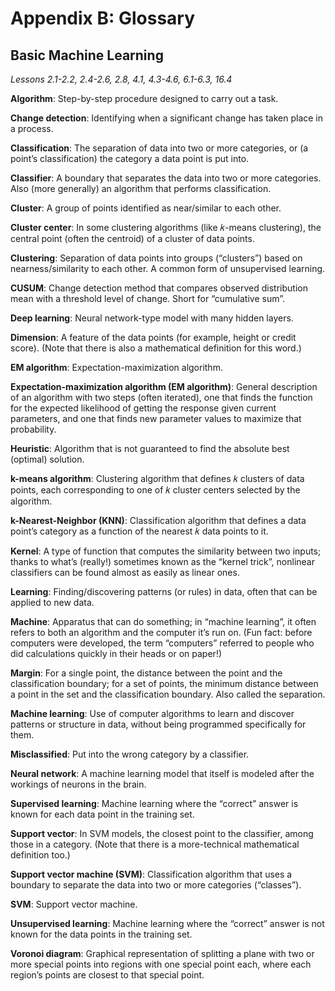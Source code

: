 # Appendix B: Glossary

## Basic Machine Learning

*Lessons 2.1-2.2, 2.4-2.6, 2.8, 4.1, 4.3-4.6, 6.1-6.3, 16.4*

**Algorithm**: Step-by-step procedure designed to carry out a task.

**Change detection**: Identifying when a significant change has taken place in a process.

**Classification**: The separation of data into two or more categories, or (a point’s classification) the category a data point is put into.

**Classifier**: A boundary that separates the data into two or more categories. Also (more generally) an algorithm that performs classification.

**Cluster**: A group of points identified as near/similar to each other.

**Cluster center**: In some clustering algorithms (like 𝑘-means clustering), the central point (often the centroid) of a cluster of data points.

**Clustering**: Separation of data points into groups (“clusters”) based on nearness/similarity to each other. A common form of unsupervised learning.

**CUSUM**: Change detection method that compares observed distribution mean with a threshold level of change. Short for “cumulative sum”.

**Deep learning**: Neural network-type model with many hidden layers.

**Dimension**: A feature of the data points (for example, height or credit score). (Note that there is also a mathematical definition for this word.)

**EM algorithm**: Expectation-maximization algorithm.

**Expectation-maximization algorithm (EM algorithm)**: General description of an algorithm with two steps (often iterated), one that finds the function for the expected likelihood of getting the response given current parameters, and one that finds new parameter values to maximize that probability.

**Heuristic**: Algorithm that is not guaranteed to find the absolute best (optimal) solution.

\newpage
**k-means algorithm**: Clustering algorithm that defines 𝑘 clusters of data points, each corresponding to one of 𝑘 cluster centers selected by the algorithm.

**k-Nearest-Neighbor (KNN)**: Classification algorithm that defines a data point’s category as a function of the nearest 𝑘 data points to it.

**Kernel**: A type of function that computes the similarity between two inputs; thanks to what’s (really!) sometimes known as the “kernel trick”, nonlinear classifiers can be found almost as easily as linear ones.

**Learning**: Finding/discovering patterns (or rules) in data, often that can be applied to new data.

**Machine**: Apparatus that can do something; in “machine learning”, it often refers to both an algorithm and the computer it’s run on. (Fun fact: before computers were developed, the term “computers” referred to people who did calculations quickly in their heads or on paper!)

**Margin**: For a single point, the distance between the point and the classification boundary; for a set of points, the minimum distance between a point in the set and the classification boundary. Also called the separation.

**Machine learning**: Use of computer algorithms to learn and discover patterns or structure in data, without being programmed specifically for them.

**Misclassified**: Put into the wrong category by a classifier.

**Neural network**: A machine learning model that itself is modeled after the workings of neurons in the brain.

**Supervised learning**: Machine learning where the “correct” answer is known for each data point in the training set.

**Support vector**: In SVM models, the closest point to the classifier, among those in a category. (Note that there is a more-technical mathematical definition too.)

**Support vector machine (SVM)**: Classification algorithm that uses a boundary to separate the data into two or more categories (“classes”).

**SVM**: Support vector machine.

**Unsupervised learning**: Machine learning where the “correct” answer is not known for the data points in the training set.

**Voronoi diagram**: Graphical representation of splitting a plane with two or more special points into regions with one special point each, where each region’s points are closest to that special point.

